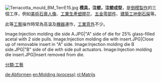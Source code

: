 {{noteTA
|T=zh-cn:模塑;zh-hk:模塑;zh-tw:成型;
|1=zh-cn:注塑;zh-hk:注塑;zh-tw:射出;
|2=zh-cn:模塑;zh-hk:模塑;zh-tw:成型;
}} 

[[File:Terracotta_mould_BM_TerrE15.jpg|thumb]]
'''模具，注塑，注塑成型'''，是[[倒模製作|倒模製作]]的三個工序，例如[[美術|美術]][[石膏|石膏]][[人像|人像]]、[[工業|工業]][[生產|生產]][[塑膠|塑膠]][[花|花]]、[[五金件|五金]][[零部件|零部件]]、[[建筑施工|建築工地]][[倒石屎|倒石屎]]等。

此等[[工藝|工藝]]操作時常為高溫及[[機器|機器]]運作，[[工業意外|工業意外]]不少。

<gallery>
Image:Injection molding die side A.JPG|"A" side of die for 25% glass-filled acetal with 2 side pulls.
Image:Injection molding die with insert.JPG|Close up of removable insert in "A" side.
Image:Injection molding die B side.JPG|"B" side of die with side pull actuators.
Image:Injection molding die insert.JPG|Insert removed from die.
</gallery>

{{Commonscat|Casting moulds}}
{{金屬加工|cast}}

[[分類:工藝|分類:工藝]]

[[de:Abformen|de:Abformen]]
[[en:Molding_(process)|en:Molding (process)]]
[[nl:Matrijs|nl:Matrijs]]